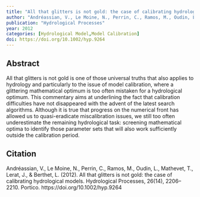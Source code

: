 ```yaml
---
title: "All that glitters is not gold: the case of calibrating hydrological models"
author: "Andréassian, V., Le Moine, N., Perrin, C., Ramos, M., Oudin, L., Mathevet, T., Lerat, J., Berthet, L."
publication: "Hydrological Processes"
year: 2012
categories: [Hydrological Model,Model Calibration]
doi: https://doi.org/10.1002/hyp.9264
---
```


## Abstract

All that glitters is not gold is one of those universal truths that also applies to hydrology and particularly to the issue of model calibration, where a glittering mathematical optimum is too often mistaken for a hydrological optimum. This commentary aims at underlining the fact that calibration difficulties have not disappeared with the advent of the latest search algorithms. Although it is true that progress on the numerical front has allowed us to quasi-eradicate miscalibration issues, we still too often underestimate the remaining hydrological task: screening mathematical optima to identify those parameter sets that will also work sufficiently outside the calibration period.

## Citation

Andréassian, V., Le Moine, N., Perrin, C., Ramos, M., Oudin, L., Mathevet, T., Lerat, J., & Berthet, L. (2012). All that glitters is not gold: the case of calibrating hydrological models. Hydrological Processes, 26(14), 2206–2210. Portico. https://doi.org/10.1002/hyp.9264
